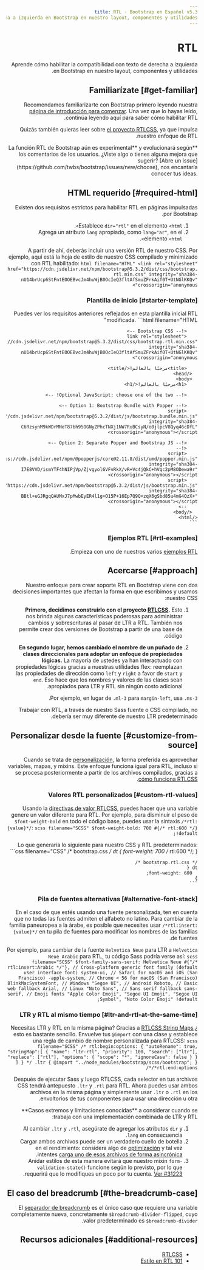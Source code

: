 ```yaml
---
title: RTL · Bootstrap en Español v5.3
description: Aprende cómo habilitar la compatibilidad con texto de derecha a izquierda en Bootstrap en nuestro layout, componentes y utilidades.
---
```


# RTL

Aprende cómo habilitar la compatibilidad con texto de derecha a izquierda en Bootstrap en nuestro layout, componentes y utilidades.

<MainBanner />

## Familiarízate [#get-familiar]

Recomendamos familiarizarte con Bootstrap primero leyendo nuestra [página de introducción para comenzar](/bootstrap/5.3/getting-started/introduction/). Una vez que lo hayas leído, continúa leyendo aquí para saber cómo habilitar RTL.

Quizás también quieras leer sobre [el proyecto RTLCSS](https://rtlcss.com/), ya que impulsa nuestro enfoque de RTL.

<Callout type="warning" emoji="">
**La función RTL de Bootstrap aún es experimental** y evolucionará según los comentarios de los usuarios. ¿Viste algo o tienes alguna mejora que sugerir? [Abre un issue](https://github.com/twbs/bootstrap/issues/new/choose), nos encantaría conocer tus ideas.
</Callout>

## HTML requerido [#required-html]

Existen dos requisitos estrictos para habilitar RTL en páginas impulsadas por Bootstrap.

1.  Establece `dir="rtl"` en el elemento `<html>`.
2.  Agrega un atributo `lang` apropiado, como `lang="ar"`, en el elemento `<html>`.

A partir de ahí, deberás incluir una versión RTL de nuestro CSS. Por ejemplo, aquí está la hoja de estilo de nuestro CSS compilado y minimizado con RTL habilitado:
    ```html filename="HTML"
    <link rel="stylesheet" href="https://cdn.jsdelivr.net/npm/bootstrap@5.3.2/dist/css/bootstrap.rtl.min.css" integrity="sha384-nU14brUcp6StFntEOOEBvcJm4huWjB0OcIeQ3fltAfSmuZFrkAif0T+UtNGlKKQv" crossorigin="anonymous">
    ```

### Plantilla de inicio [#starter-template]

Puedes ver los requisitos anteriores reflejados en esta plantilla inicial RTL modificada.
    ```html filename="HTML"
    <!doctype html>
    <html lang="ar" dir="rtl">
      <head>
        <!-- Required meta tags -->
        <meta charset="utf-8">
        <meta name="viewport" content="width=device-width, initial-scale=1">
    
        <!-- Bootstrap CSS -->
        <link rel="stylesheet" href="https://cdn.jsdelivr.net/npm/bootstrap@5.3.2/dist/css/bootstrap.rtl.min.css" integrity="sha384-nU14brUcp6StFntEOOEBvcJm4huWjB0OcIeQ3fltAfSmuZFrkAif0T+UtNGlKKQv" crossorigin="anonymous">
    
        <title>مرحبًا بالعالم!</title>
      </head>
      <body>
        <h1>مرحبًا بالعالم!</h1>
    
        <!-- Optional JavaScript; choose one of the two! -->
    
        <!-- Option 1: Bootstrap Bundle with Popper -->
        <script src="https://cdn.jsdelivr.net/npm/bootstrap@5.3.2/dist/js/bootstrap.bundle.min.js" integrity="sha384-C6RzsynM9kWDrMNeT87bh95OGNyZPhcTNXj1NW7RuBCsyN/o0jlpcV8Qyq46cDfL" crossorigin="anonymous"></script>
    
        <!-- Option 2: Separate Popper and Bootstrap JS -->
        <!--
        <script src="https://cdn.jsdelivr.net/npm/@popperjs/core@2.11.8/dist/umd/popper.min.js" integrity="sha384-I7E8VVD/ismYTF4hNIPjVp/Zjvgyol6VFvRkX/vR+Vc4jQkC+hVqc2pM8ODewa9r" crossorigin="anonymous"></script>
        <script src="https://cdn.jsdelivr.net/npm/bootstrap@5.3.2/dist/js/bootstrap.min.js" integrity="sha384-BBtl+eGJRgqQAUMxJ7pMwbEyER4l1g+O15P+16Ep7Q9Q+zqX6gSbd85u4mG4QzX+" crossorigin="anonymous"></script>
        -->
      </body>
    </html>
    ```    

### Ejemplos RTL [#rtl-examples]

Empieza con uno de nuestros varios [ejemplos RTL](https://getbootstrap.com/docs/5.3/examples/#rtl).

## Acercarse [#approach]

Nuestro enfoque para crear soporte RTL en Bootstrap viene con dos decisiones importantes que afectan la forma en que escribimos y usamos nuestro CSS:

1.  **Primero, decidimos construirlo con el proyecto [RTLCSS](https://rtlcss.com/).** Esto nos brinda algunas características poderosas para administrar cambios y sobrescrituras al pasar de LTR a RTL. También nos permite crear dos versiones de Bootstrap a partir de una base de código.
    
2.  **En segundo lugar, hemos cambiado el nombre de un puñado de clases direccionales para adoptar un enfoque de propiedades lógicas.** La mayoría de ustedes ya han interactuado con propiedades lógicas gracias a nuestras utilidades flex: reemplazan las propiedades de dirección como `left` y `right` a favor de `start` y `end`. Eso hace que los nombres y valores de las clases sean apropiados para LTR y RTL sin ningún costo adicional.
    

Por ejemplo, en lugar de `.ml-3` para `margin-left`, usa `.ms-3`.

Trabajar con RTL, a través de nuestro Sass fuente o CSS compilado, no debería ser muy diferente de nuestro LTR predeterminado.

## Personalizar desde la fuente [#customize-from-source]

Cuando se trata de [personalización](/bootstrap/5.3/customize/sass/), la forma preferida es aprovechar variables, mapas, y mixins. Este enfoque funciona igual para RTL, incluso si se procesa posteriormente a partir de los archivos compilados, gracias a [cómo funciona RTLCSS](https://rtlcss.com/learn/getting-started/why-rtlcss/).

### Valores RTL personalizados [#custom-rtl-values]

Usando la [directivas de valor RTLCSS](https://rtlcss.com/learn/usage-guide/value-directives/), puedes hacer que una variable genere un valor diferente para RTL. Por ejemplo, para disminuir el peso de `$font-weight-bold` en todo el código base, puedes usar la sintaxis `/*rtl: {value}*/`:
    ```scss filename="SCSS"
    $font-weight-bold: 700 #{/* rtl:600 */} !default;
    ```

<ContentSuggestion />

Lo que generaría lo siguiente para nuestro CSS y RTL predeterminados:
    ```css filename="CSS"
    /* bootstrap.css */
    dt {
      font-weight: 700 /* rtl:600 */;
    }
    
    /* bootstrap.rtl.css */
    dt {
      font-weight: 600;
    }
    ```

### Pila de fuentes alternativas [#alternative-font-stack]

En el caso de que estés usando una fuente personalizada, ten en cuenta que no todas las fuentes admiten el alfabeto no latino. Para cambiar de la familia paneuropea a la árabe, es posible que necesites usar `/*rtl:insert: {value}*/` en tu pila de fuentes para modificar los nombres de las familias de fuentes.

Por ejemplo, para cambiar de la fuente `Helvetica Neue` para LTR a `Helvetica Neue Arabic` para RTL, tu código Sass podría verse así:
    ```scss filename="SCSS"
    $font-family-sans-serif:
      Helvetica Neue #{"/* rtl:insert:Arabic */"},
      // Cross-platform generic font family (default user interface font)
      system-ui,
      // Safari for macOS and iOS (San Francisco)
      -apple-system,
      // Chrome < 56 for macOS (San Francisco)
      BlinkMacSystemFont,
      // Windows
      "Segoe UI",
      // Android
      Roboto,
      // Basic web fallback
      Arial,
      // Linux
      "Noto Sans",
      // Sans serif fallback
      sans-serif,
      // Emoji fonts
      "Apple Color Emoji", "Segoe UI Emoji", "Segoe UI Symbol", "Noto Color Emoji" !default;
    ```

### LTR y RTL al mismo tiempo [#ltr-and-rtl-at-the-same-time]

¿Necesitas LTR y RTL en la misma página? Gracias a [RTLCSS String Maps](https://rtlcss.com/learn/usage-guide/string-map/), esto es bastante sencillo. Envuelve tus `@import` con una clase y establece una regla de cambio de nombre personalizada para RTLCSS:
    ```scss filename="SCSS"
    /* rtl:begin:options: {
      "autoRename": true,
      "stringMap":[ {
        "name": "ltr-rtl",
        "priority": 100,
        "search": ["ltr"],
        "replace": ["rtl"],
        "options": {
          "scope": "*",
          "ignoreCase": false
        }
      } ]
    } */
    .ltr {
      @import "../node_modules/bootstrap/scss/bootstrap";
    }
    /*rtl:end:options*/
    ```

Después de ejecutar Sass y luego RTLCSS, cada selector en tus archivos CSS tendrá antepuesto `.ltr` y `.rtl` para RTL. Ahora puedes usar ambos archivos en la misma página y simplemente usar `.ltr` o `.rtl` en los envoltorios de tus componentes para usar una dirección u otra.

<Callout type="warning" emoji="">
**Casos extremos y limitaciones conocidas** a considerar cuando se trabaja con una implementación combinada de LTR y RTL:

1.  Al cambiar `.ltr` y `.rtl`, asegúrate de agregar los atributos `dir` y `lang` en consecuencia.
2.  Cargar ambos archivos puede ser un verdadero cuello de botella en el rendimiento: considera algo de [optimización](/bootstrap/5.3/customize/optimize/) y tal vez intentes [carga uno de esos archivos de forma asincrónica](https://www.filamentgroup.com/lab/load-css-simpler/).
3.  Anidar estilos de esta manera evitará que nuestro mixin `form-validation-state()` funcione según lo previsto, por lo que requerirá que lo modifiques un poco por tu cuenta. [Ver #31223](https://github.com/twbs/bootstrap/issues/31223).
</Callout>

## El caso del breadcrumb [#the-breadcrumb-case]

El [separador de breadcrumb](/bootstrap/5.3/components/breadcrumb/ "Página todavía no traducida") es el único caso que requiere una variable completamente nueva, concretamente `$breadcrumb-divider-flipped`, cuyo valor predeterminado es `$breadcrumb-divider`.

## Recursos adicionales [#additional-resources]

* [RTLCSS](https://rtlcss.com/)
* [Estilo en RTL 101](https://rtlstyling.com/posts/rtl-styling)

<ContentSuggestion />
